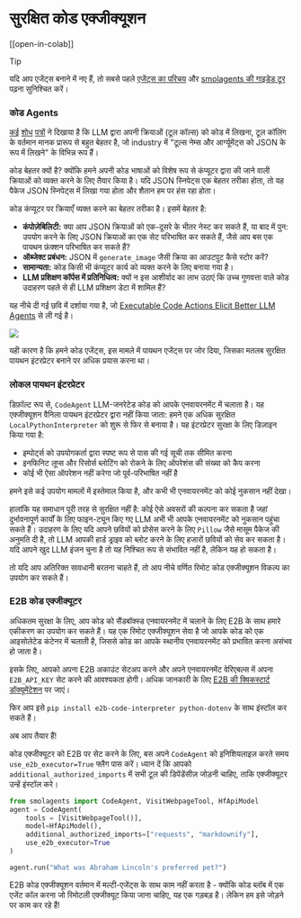 <!--Copyright 2024 The HuggingFace Team. All rights reserved.

Licensed under the Apache License, Version 2.0 (the "License"); you may not use this file except in compliance with
the License. You may obtain a copy of the License at

http://www.apache.org/licenses/LICENSE-2.0

Unless required by applicable law or agreed to in writing, software distributed under the License is distributed on
an "AS IS" BASIS, WITHOUT WARRANTIES OR CONDITIONS OF ANY KIND, either express or implied. See the License for the
specific language governing permissions and limitations under the License.

⚠️ Note that this file is in Markdown but contain specific syntax for our doc-builder (similar to MDX) that may not be
rendered properly in your Markdown viewer.

-->
# सुरक्षित कोड एक्जीक्यूशन

[[open-in-colab]]

> [!TIP]
> यदि आप एजेंट्स बनाने में नए हैं, तो सबसे पहले [एजेंट्स का परिचय](../conceptual_guides/intro_agents) और [smolagents की गाइडेड टूर](../guided_tour) पढ़ना सुनिश्चित करें।

### कोड Agents

[कई](https://huggingface.co/papers/2402.01030) [शोध](https://huggingface.co/papers/2411.01747) [पत्रों](https://huggingface.co/papers/2401.00812) ने दिखाया है कि LLM द्वारा अपनी क्रियाओं (टूल कॉल्स) को कोड में लिखना, टूल कॉलिंग के वर्तमान मानक प्रारूप से बहुत बेहतर है, जो industry में "टूल्स नेम्स और आर्ग्यूमेंट्स को JSON के रूप में लिखने" के विभिन्न रूप हैं।

कोड बेहतर क्यों है? क्योंकि हमने अपनी कोड भाषाओं को विशेष रूप से कंप्यूटर द्वारा की जाने वाली क्रियाओं को व्यक्त करने के लिए तैयार किया है। यदि JSON स्निपेट्स एक बेहतर तरीका होता, तो यह पैकेज JSON स्निपेट्स में लिखा गया होता और शैतान हम पर हंस रहा होता।

कोड कंप्यूटर पर क्रियाएँ व्यक्त करने का बेहतर तरीका है। इसमें बेहतर है:
- **कंपोज़ेबिलिटी:** क्या आप JSON क्रियाओं को एक-दूसरे के भीतर नेस्ट कर सकते हैं, या बाद में पुन: उपयोग करने के लिए JSON क्रियाओं का एक सेट परिभाषित कर सकते हैं, जैसे आप बस एक पायथन फ़ंक्शन परिभाषित कर सकते हैं?
- **ऑब्जेक्ट प्रबंधन:** JSON में `generate_image` जैसी क्रिया का आउटपुट कैसे स्टोर करें?
- **सामान्यता:** कोड किसी भी कंप्यूटर कार्य को व्यक्त करने के लिए बनाया गया है।
- **LLM प्रशिक्षण कॉर्पस में प्रतिनिधित्व:** क्यों न इस आशीर्वाद का लाभ उठाएं कि उच्च गुणवत्ता वाले कोड उदाहरण पहले से ही LLM प्रशिक्षण डेटा में शामिल हैं?

यह नीचे दी गई छवि में दर्शाया गया है, जो [Executable Code Actions Elicit Better LLM Agents](https://huggingface.co/papers/2402.01030) से ली गई है।

<img src="https://huggingface.co/datasets/huggingface/documentation-images/resolve/main/transformers/code_vs_json_actions.png">

यही कारण है कि हमने कोड एजेंट्स, इस मामले में पायथन एजेंट्स पर जोर दिया, जिसका मतलब सुरक्षित पायथन इंटरप्रेटर बनाने पर अधिक प्रयास करना था।

### लोकल पायथन इंटरप्रेटर

डिफ़ॉल्ट रूप से, `CodeAgent` LLM-जनरेटेड कोड को आपके एनवायरनमेंट में चलाता है।
यह एक्जीक्यूशन वैनिला पायथन इंटरप्रेटर द्वारा नहीं किया जाता: हमने एक अधिक सुरक्षित `LocalPythonInterpreter` को शुरू से फिर से बनाया है।
यह इंटरप्रेटर सुरक्षा के लिए डिज़ाइन किया गया है:
 - इम्पोर्ट्स को उपयोगकर्ता द्वारा स्पष्ट रूप से पास की गई सूची तक सीमित करना
 - इनफिनिट लूप्स और रिसोर्स ब्लोटिंग को रोकने के लिए ऑपरेशंस की संख्या को कैप करना
 - कोई भी ऐसा ऑपरेशन नहीं करेगा जो पूर्व-परिभाषित नहीं है

हमने इसे कई उपयोग मामलों में इस्तेमाल किया है, और कभी भी एनवायरनमेंट को कोई नुकसान नहीं देखा। 

हालांकि यह समाधान पूरी तरह से सुरक्षित नहीं है: कोई ऐसे अवसरों की कल्पना कर सकता है जहां दुर्भावनापूर्ण कार्यों के लिए फाइन-ट्यून किए गए LLM अभी भी आपके एनवायरनमेंट को नुकसान पहुंचा सकते हैं। उदाहरण के लिए यदि आपने छवियों को प्रोसेस करने के लिए `Pillow` जैसे मासूम पैकेज की अनुमति दी है, तो LLM आपकी हार्ड ड्राइव को ब्लोट करने के लिए हजारों छवियों को सेव कर सकता है।
यदि आपने खुद LLM इंजन चुना है तो यह निश्चित रूप से संभावित नहीं है, लेकिन यह हो सकता है।

तो यदि आप अतिरिक्त सावधानी बरतना चाहते हैं, तो आप नीचे वर्णित रिमोट कोड एक्जीक्यूशन विकल्प का उपयोग कर सकते हैं।

### E2B कोड एक्जीक्यूटर

अधिकतम सुरक्षा के लिए, आप कोड को सैंडबॉक्स्ड एनवायरनमेंट में चलाने के लिए E2B के साथ हमारे एकीकरण का उपयोग कर सकते हैं। यह एक रिमोट एक्जीक्यूशन सेवा है जो आपके कोड को एक आइसोलेटेड कंटेनर में चलाती है, जिससे कोड का आपके स्थानीय एनवायरनमेंट को प्रभावित करना असंभव हो जाता है।

इसके लिए, आपको अपना E2B अकाउंट सेटअप करने और अपने एनवायरनमेंट वेरिएबल्स में अपना `E2B_API_KEY` सेट करने की आवश्यकता होगी। अधिक जानकारी के लिए [E2B की क्विकस्टार्ट डॉक्यूमेंटेशन](https://e2b.dev/docs/quickstart) पर जाएं।

फिर आप इसे `pip install e2b-code-interpreter python-dotenv` के साथ इंस्टॉल कर सकते हैं।

अब आप तैयार हैं!

कोड एक्जीक्यूटर को E2B पर सेट करने के लिए, बस अपने `CodeAgent` को इनिशियलाइज़ करते समय `use_e2b_executor=True` फ्लैग पास करें।
ध्यान दें कि आपको `additional_authorized_imports` में सभी टूल की डिपेंडेंसीज़ जोड़नी चाहिए, ताकि एक्जीक्यूटर उन्हें इंस्टॉल करे।

```py
from smolagents import CodeAgent, VisitWebpageTool, HfApiModel
agent = CodeAgent(
    tools = [VisitWebpageTool()],
    model=HfApiModel(),
    additional_authorized_imports=["requests", "markdownify"],
    use_e2b_executor=True
)

agent.run("What was Abraham Lincoln's preferred pet?")
```

E2B कोड एक्जीक्यूशन वर्तमान में मल्टी-एजेंट्स के साथ काम नहीं करता है - क्योंकि कोड ब्लॉब में एक एजेंट कॉल करना जो रिमोटली एक्जीक्यूट किया जाना चाहिए, यह एक गड़बड़ है। लेकिन हम इसे जोड़ने पर काम कर रहे हैं!
